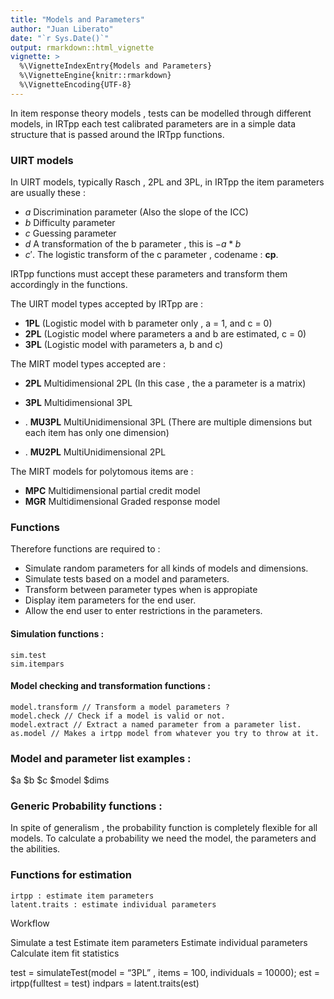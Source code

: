 ```yaml
---
title: "Models and Parameters"
author: "Juan Liberato"
date: "`r Sys.Date()`"
output: rmarkdown::html_vignette
vignette: >
  %\VignetteIndexEntry{Models and Parameters}
  %\VignetteEngine{knitr::rmarkdown}
  %\VignetteEncoding{UTF-8}
---
```


In item response theory models , tests can be modelled through different models, in IRTpp each test calibrated parameters are in a simple data structure that is passed around the IRTpp functions.

### UIRT models

In UIRT models, typically Rasch , 2PL and 3PL, in IRTpp the item parameters are usually these : 

 * $a$ Discrimination parameter (Also the slope of the ICC)
 * $b$ Difficulty parameter 
 * $c$ Guessing parameter 
 * $d$ A transformation of the b parameter , this is $-a * b$
 * $c'$. The logistic transform of the c parameter , codename : **cp**.
 
IRTpp functions must accept these parameters and transform them accordingly in the functions.

The UIRT model types accepted by IRTpp are :
  
  * **1PL** (Logistic model with b parameter only , a = 1, and c = 0)
  * **2PL** (Logistic model where parameters a and b are estimated, c = 0)
  * **3PL** (Logistic model with parameters a, b and c)
  
The MIRT model types accepted are :

  * **2PL** Multidimensional 2PL (In this case , the a parameter is a matrix)
  * **3PL** Multidimensional 3PL
  
  * . **MU3PL** MultiUnidimensional 3PL (There are multiple dimensions but each item has only one dimension)
  * . **MU2PL** MultiUnidimensional 2PL
  
The MIRT models for polytomous items are :
  
  * **MPC** Multidimensional partial credit model
  * **MGR** Multidimensional Graded response model

### Functions

Therefore functions are required to :
 
  * Simulate random parameters for all kinds of models and dimensions.
  * Simulate tests based on a model and parameters.
  * Transform between parameter types when is appropiate
  * Display item parameters for the end user.
  * Allow the end user to enter restrictions in the parameters.
  
#### Simulation functions :

```
sim.test
sim.itempars
```

#### Model checking and transformation functions :

```
model.transform // Transform a model parameters ?
model.check // Check if a model is valid or not.
model.extract // Extract a named parameter from a parameter list.
as.model // Makes a irtpp model from whatever you try to throw at it.

```

### Model and parameter list examples :

$a $b $c $model $dims


### Generic Probability functions :

In spite of generalism , the probability function is completely flexible for all models.
To calculate a probability we need the model, the parameters and the abilities.

### Functions for estimation

```
irtpp : estimate item parameters
latent.traits : estimate individual parameters

```


Workflow

Simulate a test 
Estimate item parameters
Estimate individual parameters
Calculate item fit statistics

test = simulateTest(model = "3PL" , items = 100, individuals = 10000);
est = irtpp(fulltest = test)
indpars = latent.traits(est)


 
 